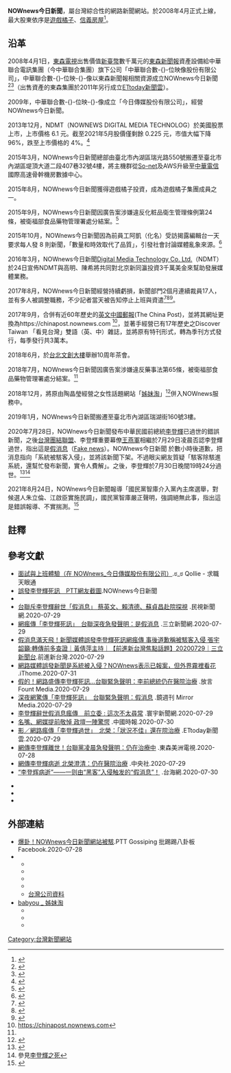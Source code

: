 {{distinguish|now新聞|now新聞台}}
{{多個問題|
{{prose|time=2016-04-07T14:22:44+00:00}}
{{refimprove|time=2016-04-07T14:22:44+00:00}}
}}
{{noteTA
|G1=IT
|G2=Communication
|1=zh-tw:粉絲專頁;zh-hk:專頁;zh-cn:专页;
|2=zh-cn:视频;zh-hk:視像;zh-tw:影片;
|3=zh-tw:APP; zh-hk:流動軟體應用程式; zh-hans:移动软件应用程序;
|4=zh-cn:网民;zh-hk:網民;zh-tw:網友;
}}
{{Infobox website
| name             = NOWnews今日新聞（台灣）
| logo             = Now News logo.png
| logo_size        = 260px
| url              = {{url|www.nownews.com}}
| alexa            = [[全球|全球]] {{decrease}} 953（{{as of|2021|7|01|alt=2021年7月}}）<br>[[臺灣|臺灣]] 25（{{as of|2021|7|01|alt=2021年7月}}）<ref name="alexa2021">{{cite web |url= https://www.alexa.com/siteinfo/nownews.com |title= Nownews.com Site Info |publisher= Alexa Internet |accessdate= 2021-07-01 |archive-date= 2021-03-18 |archive-url= https://web.archive.org/web/20210318065138/https://www.alexa.com/siteinfo/nownews.com |dead-url= no }}</ref>
| commercial       = 是
| type             = 新聞網站
| language         = [[現代標準漢語|現代標準漢語]]
| registration     = 否
| owner            = 今日傳媒股份有限公司
| launch_date      = {{start date and age|2008|4|1}}
| current_status   = 線上
| location         = {{TW}}[[臺北市|臺北市]][[內湖區|內湖區]]瑞湖街160號3樓
| num_users=571,000人
}}
{{Infobox company
| company_name       = 今日傳媒股份有限公司
| company_name_en    = NOWnews Network Co., Ltd.
| logo               = 
| caption            = 
| company_type       = [[股份有限公司|股份有限公司]]
| trading_name       = NOWnews今日新聞、NOWnews.com
| company_slogan     = 
| local_code_name    = TW
| local_code         = 28331543
| foundation         = {{start date|2006|6|8}}<br>（{{age in years and days|2006|6|8|age=no}}）
| location           = {{ROC-TWN}}<br>[[臺北市|臺北市]][[內湖區|內湖區]]瑞湖街160號3樓
| area_served        = [[台灣|台灣]]
| key_people         = 劉柏園（[[董事長|董事長]]）
| industry           = 多媒體相關業
| products           = 
| services           = 新聞內容提供<br>數位影音內容版權提供<br>[[IPTV|IPTV]]與[[新媒體|新媒體]]內容服務
| capital            = [[新台幣|新台幣]]467,850,000元
| revenue            = 
| assets             = [[新台幣|新台幣]]200,000,000元
| operating_income   = 
| profit             = 
| market_value       =
| num_employees      = 
| P/E ratio          =
| earnings per share = 
| Net asset value    =
| accounting_period  = 
| parent             = 
| divisions          =
| major_shareholder  = 遊戲橘子數位科技股份有限公司<br>信義房屋仲介股份有限公司
| subsid             = 
| homepage           = {{url|www.nownews.com}}
| footnotes          = 
| width              = 
}}
'''NOWnews今日新聞'''，屬台灣綜合性的網路新聞網站。於2008年4月正式上線，最大股東依序是[[遊戲橘子|遊戲橘子]]、[[信義房屋|信義房屋]]<ref name="gamania">{{cite web|url=https://www.bnext.com.tw/article/36939/BN-2015-08-05-100049-44|title=遊戲橘子跨足網路媒體業，取得NOWnews今日新聞網4席董事|publisher=數-{}-位時代|date=2015-08-05|accessdate=2018-07-28}}</ref>。

== 沿革 ==
2008年4月1日，[[東森電視|東森電視]]出售價值[[新臺幣|新臺幣]]數千萬元的[[東森新聞報|東森新聞報]]資產設備給中華聯合電訊集團（今中華聯合集團）旗下公司「中華聯合數-{}-位映像股份有限公司」，中華聯合數-{}-位映-{}-像以東森新聞報相關資源成立NOWnews今日新聞<ref>{{cite news|author= -{余}-麗姿 |url= http://mag.udn.com/mag/digital/storypage.jsp?f_MAIN_ID=314&f_SUB_ID=2924&f_ART_ID=118484 |title= 東森電子報 中華聯合電訊入主！|accessdate= 2013-08-20 |publisher=[[經濟日報_(台灣)|經濟日報]] |language= zh-tw |date= 2008-04-02}}{{dead link}}</ref><ref>{{cite web |author= 蔡慶輝 |url= http://www.nownews.com/2008/04/01/339-2253509.htm |title= 與您同在一起 NOWnews接手ETtoday.com的網路之火 |accessdate= 2013-08-20 |publisher= NOWnews今日新聞 |language= zh-tw |date= 2008-04-01 |deadurl= yes |archiveurl= https://web.archive.org/web/20080507145158/https://www.nownews.com/2008/04/01/339-2253509.htm |archivedate= 2008-05-07 }}</ref>（出售資產的東森集團於2011年另行成立[[ETtoday新聞雲|ETtoday新聞雲]]）。

2009年，中華聯合數-{}-位映-{}-像成立「今日傳媒股份有限公司」，經營NOWnews今日新聞。

2013年12月，NDMT（NOWNEWS DIGITAL MEDIA TECHNOLOG）於美國股票上市，上市價格 6.1 元。截至2021年5月股價僅剩餘 0.225 元，市值大幅下降 96%，跌至上市價格的 4%。<ref>{{Cite web|title=NOWNEWS DIGITAL MEDIA TECHNOLOG (NDMT) 股價、新聞、報價和過往記錄 - Yahoo 財經|url=https://hk.finance.yahoo.com/quote/NDMT/|access-date=2021-05-11|work=hk.finance.yahoo.com|language=zh-HK|archive-date=2021-05-13|archive-url=https://web.archive.org/web/20210513072856/https://hk.finance.yahoo.com/quote/NDMT/}}</ref>

2015年3月，NOWnews今日新聞總部由臺北市內湖區瑞光路550號搬遷至臺北市內湖區堤頂大道二段407巷32號4樓，將主機群從[[So-net|So-net]]及AWS升級至[[中華電信|中華電信]]國際高速骨幹機房數據中心。

2015年8月，NOWnews今日新聞獲得遊戲橘子投資，成為遊戲橘子集團成員之一。

2015年9月，NOWnews今日新聞因廣告案涉嫌違反化粧品衛生管理條例第24條，被衛福部食品藥物管理署處分結案。<ref name="#1">{{Cite web |url=https://www.twincn.com/item.aspx?no=28331543 |title=今日傳媒股份有限公司-台灣公司網 |access-date=2021-04-05 |archive-date=2021-05-11 |archive-url=https://web.archive.org/web/20210511224352/https://www.twincn.com/item.aspx?no=28331543 }}</ref>

2015年10月，NOWnews今日新聞因為前員工阿凱（化名）受訪揭露編輯台一天要求每人發 8 則新聞，「數量和時效取代了品質」，引發社會討論媒體亂象來源。<ref>{{Cite web|title=「即時新聞」成癮 台灣媒體慢性自殺（中）|url=https://theinitium.com/article/20151019-taiwan-InstantNews02/?fbclid=IwAR1gQKMK-sWYGDa8EctqDd9ppFdC9SbobGn689ZVLX4zXqhBIiaiGf6wYqY|access-date=|author=呂苡榕|date=2015-10-19|work=端傳媒|archive-date=2022-03-16|archive-url=https://web.archive.org/web/20220316120524/https://theinitium.com/article/20151019-taiwan-InstantNews02/?fbclid=IwAR1gQKMK-sWYGDa8EctqDd9ppFdC9SbobGn689ZVLX4zXqhBIiaiGf6wYqY}}</ref>

2016年3月，NOWnews今日新聞[[Digital_Media_Technology_Co._Ltd.|Digital Media Technology Co. Ltd.]]（NDMT）於24日宣佈NDMT與高明、陳希將共同對北京新同瀛投資3千萬美金來幫助發展媒體業務。

2017年8月，NOWnews今日新聞經營持續虧損，新聞部門2個月連續裁員17人，並有多人被調整職務，不少記者當天被告知停止上班與資遣<ref>{{Cite web|title=網媒也裁員 NOWnews今日新聞網2個月砍17人|url=https://news.ltn.com.tw/news/Taipei/breakingnews/2149749|accessdate=2021-03-14|date=2017-08-01|last=吳柏軒|work=自由時報電子報|language=zh-TW|archive-date=2021-11-19|archive-url=https://web.archive.org/web/20211119074716/https://news.ltn.com.tw/news/Taipei/breakingnews/2149749}}</ref><ref>{{Cite web|title=NOWnews認虧損 即起裁員1成|url=https://tw.appledaily.com/headline/20170802/BZCGX2IK62GM54CTAZ5J24RUMQ/|date=2017-08-02|accessdate=2021-04-04|work=蘋果日報|language=zh-tw|archive-date=2021-05-19|archive-url=https://web.archive.org/web/20210519024753/https://tw.appledaily.com/headline/20170802/BZCGX2IK62GM54CTAZ5J24RUMQ/}}</ref><ref>{{Cite web|title=媒體寒冬? NOWnews今日新聞裁員一成|url=https://www.101newsmedia.com/news/39131|date=2017-08-02|accessdate=2021-04-04|last=101傳媒|work=一零一傳媒|language=zh-tw|archive-date=2021-11-09|archive-url=https://web.archive.org/web/20211109093107/https://www.101newsmedia.com/news/39131}}</ref>。

2017年9月，合併有近60年歷史的[[英文中國郵報|英文中國郵報]](The China Post)，並將其網址更換為https://chinapost.nownews.com {{Wayback|url=https://chinapost.nownews.com/ |date=20200925114022 }}<ref>[https://chinapost.nownews.com https://chinapost.nownews.com]{{Wayback|url=https://chinapost.nownews.com/ |date=20200925114022 }}</ref>，並著手經營已有17年歷史之Discover Taiwan 「看見台灣」雙語（英、中）雜誌，並將原有特刊形式，轉為季刊方式發行，每季發行共3萬本。

2018年6月，於[[臺北文創|台北文創大樓]]舉辦10周年茶會。

2018年7月，NOWnews今日新聞因廣告案涉嫌違反藥事法第65條，被衛福部食品藥物管理署處分結案。<ref name="#1"/>

2018年12月，將原由陶晶瑩經營之女性話題網站「[[姊妹淘|姊妹淘]]」<ref>{{Cite web |url=https://babyou.nownews.com/ |title=輕熟女的精采人生　不該斷送在「這件事情」上|work=ababyou _ 姊妹淘|date=2019-10-19 |accessdate=2019-02-15 |archive-date=2019-10-18 |archive-url=https://web.archive.org/web/20191018202425/https://babyou.nownews.com/ |dead-url=no }}</ref>併入NOWnews服務中。

2019年1月，NOWnews今日新聞搬遷至臺北市內湖區瑞湖街160號3樓。

2020年7月28日，NOWnews今日新聞發布中華民國前總統[[李登輝|李登輝]]已過世的錯誤新聞，之後[[台灣團結聯盟|台灣團結聯盟]]、李登輝重要幕僚[[王燕軍|王燕軍]]相繼於7月29日凌晨否認李登輝過世，指出這是[[假消息|假消息]]（[[Fake_news|Fake news]]）。NOWnews今日新聞 於數小時後道歉，把消息指向「系統被駭客入侵」，並將該新聞下架。不過眼尖網友質疑「駭客除駭進系統，還幫忙發布新聞，實令人費解」。之後，李登輝於7月30日晚間19時24分過世。<ref>{{Cite web|title=【李登輝病危】糗了！超前發布「哀悼文」 網媒聲稱被駭|url=https://www.upmedia.mg/news_info.php?SerialNo=92644|date=2020-07-29|accessdate=2021-03-23|work=上報|archive-date=2021-01-08|archive-url=https://web.archive.org/web/20210108033540/https://www.upmedia.mg/news_info.php?SerialNo=92644}}</ref><ref>參見[[李登輝之死|李登輝之死]]</ref>

2021年8月24日，NOWnews今日新聞報導「國民黨智庫介入黨內主席選舉，對候選人朱立倫、江啟臣實施民調」，國民黨智庫嚴正聲明，強調絕無此事，指出這是錯誤報導、不實揣測。<ref>{{Cite web|title=朱立倫58%、江啟臣22%？國民黨智庫澄清「沒做民調」|url=https://udn.com/news/story/122404/5695527|access-date=|author=劉宛琳|date=2021-08-24|last=|work=聯合新聞網|language=zh-TW|archive-date=2021-11-19|archive-url=https://web.archive.org/web/20211119041027/https://udn.com/news/story/122404/5695527}}</ref>

==註釋==
{{Reflist}}

==參考文獻==
{{refbegin}}
*[https://www.qollie.com/companies/58ab1de7f39d140be961e338 面試與上班體驗（在 NOWnews_今日傳媒股份有限公司）].ಠ_ಠ Qollie - 求職天眼通
*[https://images.plurk.com/19eCH3Ein40SGDZDMV6CeU.jpg 誤發李登輝死訊　PTT網友截圖].NOWnews今日新聞
*{{Cite news|url=https://webcache.googleusercontent.com/search?q=cache:mWe5ocShuzAJ:https://www.bcc.com.tw/newsView.4316531+&cd=1&hl=zh-TW&ct=clnk&gl=tw/|title=誤發李登輝死訊　網媒《NOWnews》發道歉聲明：駭客搞的|date=2020-07-29|work= 中廣新聞網|accessdate=2020-07-29}}{{dead link}}
*[https://www.ftvnews.com.tw/news/detail/2020729P13M1 台聯斥李登輝辭世「假消息」 蔡英文、賴清德、蘇貞昌赴院探視] {{Wayback|url=https://www.ftvnews.com.tw/news/detail/2020729P13M1 |date=20200815161714 }}.民視新聞網.2020-07-29
*[https://www.setn.com/News.aspx?NewsID=787524 網瘋傳「李登輝死訊」　台聯深夜急發聲明：是假消息] {{Wayback|url=https://www.setn.com/News.aspx?NewsID=787524 |date=20201029051310 }}.三立新聞網.2020-07-29
*[https://www.youtube.com/watch?v=eXBjvSJ8bpw 假消息滿天飛！新聞媒體誤發李登輝死訊網瘋傳 事後道歉稱被駭客入侵 張宇韶籲:轉傳前多查證｜黃倩萍主持｜【前進新台灣焦點話題】20200729｜三立新聞台].前進新台灣.2020-07-29
*[https://www.ithome.com.tw/news/139154 網路媒體誤發新聞是系統被入侵？NOWnews表示已報案，但外界霧裡看花] {{Wayback|url=https://www.ithome.com.tw/news/139154 |date=20200924125438 }}.iThome.2020-07-31
*[https://www.fountmedia.io/article/66823 假的！網路盛傳李登輝死訊…台聯緊急聲明：李前總統仍在醫院治療] {{Wayback|url=https://www.fountmedia.io/article/66823 |date=20201020195736 }}.放言Fount Media.2020-07-29
*[https://www.mirrormedia.mg/story/20200729edi001/ 深夜網驚傳「李登輝死訊」　台聯緊急聲明：假消息] {{Wayback|url=https://www.mirrormedia.mg/story/20200729edi001/ |date=20201202224851 }}.鏡週刊 Mirror Media.2020-07-29
*[http://globalnewstv.com.tw/202007/119564/ 李登輝辭世假消息瘋傳　前立委 : 這次不太尋常] {{Wayback|url=http://globalnewstv.com.tw/202007/119564/ |date=20210507182303 }}.寰宇新聞網.2020-07-29
*[https://www.chinatimes.com/newspapers/20200730000524-260102?chdtv 名嘴、網媒提前敬悼 政壇一陣驚愕] {{Wayback|url=https://www.chinatimes.com/newspapers/20200730000524-260102?chdtv |date=20211107212303 }}.中國時報.2020-07-30
*[https://www.ettoday.net/news/20200729/1771588.htm 影／網路瘋傳「李登輝過世」　北榮：「狀況不佳」還在院治療] {{Wayback|url=https://www.ettoday.net/news/20200729/1771588.htm |date=20211119234716 }}.ETtoday新聞雲.2020-07-29
*[https://ettvamerica.com/News/Article?i=134955 網傳李登輝離世！台聯黨凌晨急發聲明：仍在治療中] {{Wayback|url=https://ettvamerica.com/News/Article?i=134955 |date=20210516082329 }}.東森美洲電視.2020-07-28
*[https://www.cna.com.tw/news/firstnews/202007295002.aspx 網傳李登輝病逝 北榮澄清：仍在醫院治療] {{Wayback|url=https://www.cna.com.tw/news/firstnews/202007295002.aspx |date=20211020162924 }}.中央社.2020-07-29
*[http://www.taihainet.com/news/twnews/twdnsz/2020-07-30/2410738.html “李登辉病逝”——一则由“黑客”入侵触发的“假消息”！] {{Wayback|url=http://www.taihainet.com/news/twnews/twdnsz/2020-07-30/2410738.html |date=20211104142318 }}.台海網.2020-07-30
{{refend}}
*{{Cite news|url=https://www.nownews.com/news/20190107/3160161/|title=影 / NOWnews最新節目　「小玉巷仔內」14日首登場|author=|date=2019-01-07|work=NOWnews 今日新聞網|accessdate=2019-01-07}}
*{{Cite news|url=https://www.nownews.com/news/20180629/2780408/|title=今日新聞10周年冠蓋雲集從心啟航再戰下個黃金10年|author=許家禎|date=2018-06-29|work=NOWnews 今日新聞網|accessdate=2018-06-29}}
*{{Cite news|url=https://www.setn.com/news.aspx?newsid=132884&pagegroupid=1&p=0/|title=兩岸共同投資媒體影視　開拓大陸市場|date=2016-03-24|work=三立新聞網|accessdate=2016-03-24}}

== 外部連結 ==
*[https://www.facebook.com/PttGossiping/posts/2031029063701414/ 爆卦！NOWnews今日新聞網站被駭].PTT Gossiping 批踢踢八卦板Facebook.2020-07-28
*{{Official|http://www.nownews.com|NOWnews 今日新聞}}
**{{facebook|nownews|NOWnews 今日新聞}}
**{{weibo|nownews|NOWnews 今日新聞（台湾网络媒体NOWnews）}}
**{{instagram|nownews|NOWnews 今日新聞}}
**{{youtube|channel=UCg8EwsqYmiw7G267xxPyXsg|NOWnews}}
**[http://company.g0v.ronny.tw/id/28331543 台灣公司資料] {{Wayback|url=http://company.g0v.ronny.tw/id/28331543 |date=20211228224910 }}
*[https://babyou.nownews.com/ babyou _ 姊妹淘] {{Wayback|url=https://babyou.nownews.com/ |date=20191018202425 }}
**{{facebook|babyou.com.tw|姊妹淘}}
**{{instagram|babyou_woman|姊妹淘}}
**{{youtube|channel=UCQ7Q-GE0TplQsEisvp-E-Ug|姊妹淘 babyou.com}}

{{Taiwan Newspaper}}
[[Category:台灣新聞網站|Category:台灣新聞網站]]